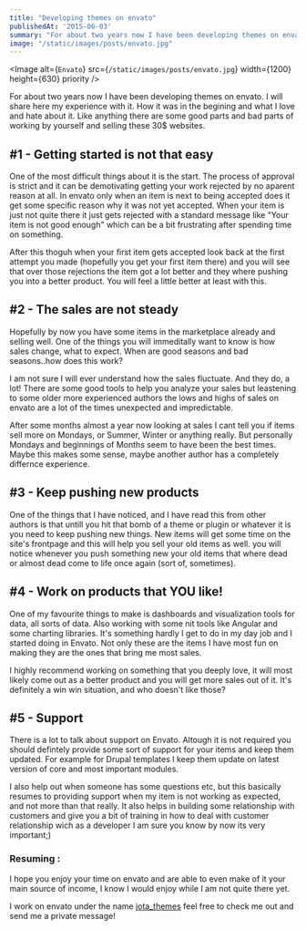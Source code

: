 ```yaml
---
title: "Developing themes on envato"
publishedAt: '2015-06-03'
summary: "For about two years now I have been developing themes on envato. I will share here my experience with it."
image: "/static/images/posts/envato.jpg"
---
```


<Image
  alt={`Envato`}
  src={`/static/images/posts/envato.jpg`}
  width={1200}
  height={630}
  priority
/>

For about two years now I have been developing themes on envato. I will share here my experience with it. How it was in the begining and what I love and hate about it. Like anything there are some good parts and bad parts of working by yourself and selling these 30$ websites.

## #1 - Getting started is not that easy

One of the most difficult things about it is the start. The process of approval is strict and it can be demotivating getting your work rejected by no aparent reason at all. In envato only when an item is next to being accepted does it get some specific reason why it was not yet accepted. When your item is just not quite there it just gets rejected with a standard message like "Your item is not good enough" which can be a bit frustrating after spending time on something.

After this thoguh when your first item gets accepted look back at the first attempt you made (hopefully you get your first item there) and you will see that over those rejections the item got a lot better and they where pushing you into a better product. You will feel a little better at least with this.

## #2 - The sales are not steady

Hopefully by now you have some items in the marketplace already and selling well. One of the things you will immeditally want to know is how sales change, what to expect. When are good seasons and bad seasons..how does this work?

I am not sure I will ever understand how the sales fluctuate. And they do, a lot! There are some good tools to help you analyze your sales but leastening to some older more experienced authors the lows and highs of sales on envato are a lot of the times unexpected and impredictable.

After some months almost a year now looking at sales I cant tell you if items sell more on Mondays, or Summer, Winter or anything really. But personally Mondays and beginnings of Months seem to have been the best times. Maybe this makes some sense, maybe another author has a completely differnce experience.

## #3 - Keep pushing new products

One of the things that I have noticed, and I have read this from other authors is that untill you hit that bomb of a theme or plugin or whatever it is you need to keep pushing new things. New items will get some time on the site's frontpage and this will help you sell your old items as well. you will notice whenever you push something new your old items that where dead or almost dead come to life once again (sort of, sometimes).

## #4 - Work on products that YOU like!

One of my favourite things to make is dashboards and visualization tools for data, all sorts of data. Also working with some nit tools like Angular and some charting libraries. It's something hardly I get to do in my day job and I started doing in Envato. Not only these are the items I have most fun on making they are the ones that bring me most sales.

I highly recommend working on something that you deeply love, it will most likely come out as a better product and you will get more sales out of it. It's definitely a win win situation, and who doesn't like those?

## #5 - Support

There is a lot to talk about support on Envato. Altough it is not required you should defintely provide some sort of support for your items and keep them updated. For example for Drupal templates I keep them update on latest version of core and most important modules.

I also help out when someone has some questions etc, but this basically resumes to providing support when my item is not working as expected, and not more than that really. It also helps in building some relationship with customers and give you a bit of training in how to deal with customer relationship wich as a developer I am sure you know by now its very important;)

### Resuming : 

I hope you enjoy your time on envato and are able to even make of it your main source of income, I know I would enjoy while I am not quite there yet.

I work on envato under the name [jota_themes](http://themeforest.net/user/jota_themes) feel free to check me out and send me a private message!
